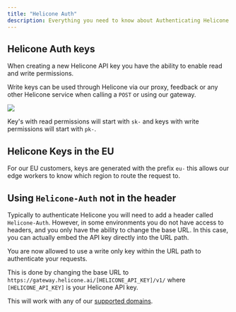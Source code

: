 ```yaml
---
title: "Helicone Auth"
description: Everything you need to know about Authenticating Helicone
---
```


## Helicone Auth keys

When creating a new Helicone API key you have the ability to enable read and write permissions.

Write keys can be used through Helicone via our proxy, feedback or any other Helicone service when calling a `POST` or using our gateway.

<Frame caption="When creating a key you can choose whether or not you want to enable reads.">
  <img src="/images/auth/new_key.png" />
</Frame>

Key's with read permissions will start with `sk-` and keys with write permissions will start with `pk-`.

## Helicone Keys in the EU

For our EU customers, keys are generated with the prefix `eu-` this allows our edge workers to know which region to route the request to.

## Using `Helicone-Auth` not in the header

Typically to authenticate Helicone you will need to add a header called `Helicone-Auth`. However, in some environments you do not have access to headers, and you only have the ability to change the base URL. In this case, you can actually embed the API key directly into the URL path.

You are now allowed to use a write only key within the URL path to authenticate your requests.

This is done by changing the base URL to `https://gateway.helicone.ai/[HELICONE_API_KEY]/v1/` where `[HELICONE_API_KEY]` is your Helicone API key.

This will work with any of our [supported domains](/getting-started/integration-method/gateway#approved-domains).
